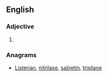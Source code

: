 ==English==

===Adjective===
{{head|en|adjective comparative form}}

# {{en-comparative of|saintly}}

===Anagrams===
* [[Listerian#English|Listerian]], [[nitrilase#English|nitrilase]], [[saliretin#English|saliretin]], [[trisilane#English|trisilane]]